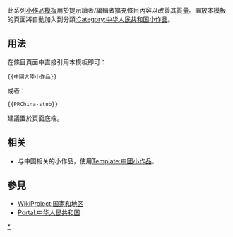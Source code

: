 <noinclude>{{template doc page viewed directly}}</noinclude>
<!-- 在本行下編輯模板說明 -->
此系列[[:Category:小作品模板|小作品模板]]用於提示讀者/編輯者擴充條目內容以改善其質量。置放本模板的頁面將自動加入到分類[[:Category:中华人民共和国小作品]]。
== 用法 ==
在條目頁面中直接引用本模板即可：
<pre>{{中國大陸小作品}}
</pre>
或者：
<pre>{{PRChina-stub}}
</pre>
建議置於頁面底端。

== 相关 ==
*与中国相关的小作品，使用[[Template:中國小作品]]。

== 參見 ==
* [[WikiProject:国家和地区]]
* [[Portal:中华人民共和国]]

<includeonly>
<!-- 本行下加入模板的分類 -->
[[Category:中华人民共和国小作品模板|*]]
</includeonly>